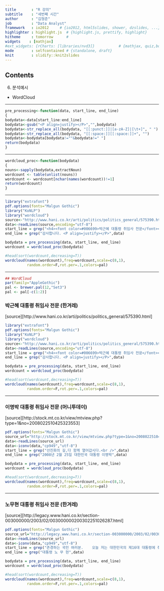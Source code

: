 ```yaml
---
title       : "R 강의"
subtitle    : "세번째 시간"
author      : "김형준"
job         : "Data Analyst"
framework   : io2012     # {io2012, html5slides, shower, dzslides, ...}
highlighter : highlight.js  # {highlight.js, prettify, highlight}
hitheme     : tomorrow      # 
widgets    : [mathjax]
#ext_widgets: {rCharts: [libraries/nvd3]}           # {mathjax, quiz,bootstra}
mode        : selfcontained # {standalone, draft}
knit        : slidify::knit2slides
---
```


## Contents

6. 분석예시
- WordCloud

---


```r
pre_processing<-function(data, start_line, end_line)
{
bodydata<-data[start_line:end_line]
bodydata<-gsub("<P align=justify></P>","",bodydata)
bodydata<-str_replace_all(bodydata, "[[:punct:]]|[a-zA-Z]|[\t+]", " ")
bodydata<-str_replace_all(bodydata, "[[:space:]][[:space:]]+", "")
bodydata<-bodydata[bodydata!=""&bodydata!=" "]
return(bodydata)
}
```

---

```r
wordcloud_proc<-function(bodydata)
{
nouns<-sapply(bodydata,extractNoun)
wordcount <- table(unlist(nouns))
wordcount <- wordcount[nchar(names(wordcount))!=1]
return(wordcount)
}
```

---

```r
library("extrafont")
pdf.options(fonts="Malgun Gothic")
library("KoNLP")
library("wordcloud")
source<-"http://www.hani.co.kr/arti/politics/politics_general/575390.html"
data<-readLines(source,encoding="utf-8")
start_line = grep("<h4><font color=#006699>박근혜 대통령 취임사 전문</font></h4>",data)
end_line = grep("감사합니다. <P align=justify></P>",data)

bodydata = pre_processing(data, start_line, end_line)
wordcount = wordcloud_proc(bodydata)

#head(sort(wordcount,decreasing=T))
wordcloud(names(wordcount),freq=wordcount,scale=c(8,1),
          random.order=F,rot.per=.1,colors=pal)
```

---

```r
## WordCloud
par(family="AppleGothic")
pal <- brewer.pal(12,"Set3")
pal <- pal[-c(1:2)]
```

### 박근혜 대통령 취임사 전문 (한겨레)  
[source][http://www.hani.co.kr/arti/politics/politics_general/575390.html]

```r
library("extrafont")
pdf.options(fonts="Malgun Gothic")
library("KoNLP")
library("wordcloud")
source<-"http://www.hani.co.kr/arti/politics/politics_general/575390.html"
data<-readLines(source,encoding="utf-8")
start_line = grep("<h4><font color=#006699>박근혜 대통령 취임사 전문</font></h4>",data)
end_line = grep("감사합니다. <P align=justify></P>",data)

bodydata = pre_processing(data, start_line, end_line)
wordcount = wordcloud_proc(bodydata)

#head(sort(wordcount,decreasing=T))
wordcloud(names(wordcount),freq=wordcount,scale=c(8,1),
          random.order=F,rot.per=.1,colors=pal)
```

---

### 이명박 대통령 취임사 전문 (머니투데이)  
[source][http://stock.mt.co.kr/view/mtview.php?type=1&no=2008022510425323553]

```r
pdf.options(fonts="Malgun Gothic")
source_url="http://stock.mt.co.kr/view/mtview.php?type=1&no=2008022510425323553"
data<-readLines(source_url)
data<-iconv(data,"cp949","utf-8")
start_line = grep("선진화의 길,다 함께 열어갑시다.<br />",data)
end_line = grep("2008년 2월 25일 대한민국 대통령 이명박",data)

bodydata = pre_processing(data, start_line, end_line)
wordcount = wordcloud_proc(bodydata)

#head(sort(wordcount,decreasing=T))
wordcloud(names(wordcount),freq=wordcount,scale=c(8,1),
          random.order=F,rot.per=.1,colors=pal)
```

---

### 노무현 대통령 취임사 전문 (한겨레)  
[source][http://legacy.www.hani.co.kr/section-003000000/2003/02/003000000200302251026287.html]

```r
pdf.options(fonts="Malgun Gothic")
source_url="http://legacy.www.hani.co.kr/section-003000000/2003/02/003000000200302251026287.html"
data<-readLines(source_url)
data<-iconv(data,"cp949","utf-8")
start_line = grep("존경하는 국민 여러분.    오늘 저는 대한민국의 제16대 대통령에 취임하기 위해 이 자리에 섰습니다.",data)
end_line = grep("대통령 노 무 현",data)

bodydata = pre_processing(data, start_line, end_line)
wordcount = wordcloud_proc(bodydata)

#head(sort(wordcount,decreasing=T))
wordcloud(names(wordcount),freq=wordcount,scale=c(8,1),
          random.order=F,rot.per=.1,colors=pal)
```

